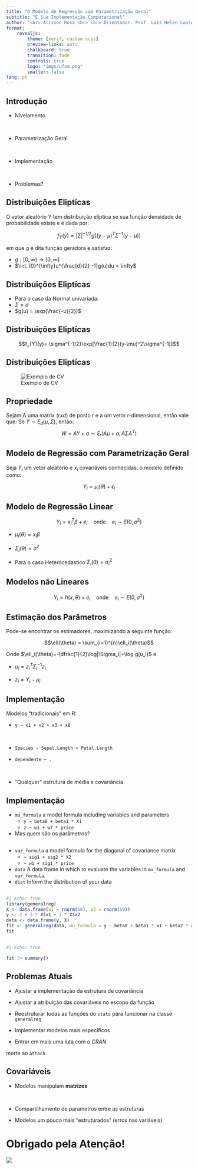 ```yaml
---
title: "O Modelo de Regressão com Parametrização Geral"
subtitle: "E Sua Implementação Computacional"
author: "<br> Alisson Rosa <br> <br> Orientador: Prof. Laís Helen Loose"
format: 
    revealjs:
        theme: [serif, custom.scss]
        preview-links: auto
        chalkboard: true
        transition: fade
        controls: true
        logo: "imgs/ufsm.png"
        smaller: false
lang: pt
---
```


## Introdução  {background-image="imgs/sptfy_back.jpg" background-opacity=0.1}

::: {.incremental}
- Nivelamento

<br />

- Parametrização Geral

<br />

- Implementação

<br />

- Problemas?
:::














## Distribuições Eliptícas {background-image="https://www.slidebackground.com/uploads/statistics-background/statistics-success-accounting-video-19.jpg" background-opacity=0.05}

O vetor aleatório Y tem distribuição elíptica se sua função densidade de probabilidade existe e é dada por:

$$f_{Y}(y)= |\Sigma|^{-1/2}g[(y-\mu)^{T}\Sigma^{-1}(y-\mu)]$$

em que g é dita função geradora e satisfaz:

* $g:[0, \infty) \rightarrow [0, \infty]$
* $\int_{0}^{\infty}u^{\frac{d}{2} -1}g(u)du < \infty$

## Distribuições Eliptícas

* Para o caso da Normal univariada:
 * $\Sigma = \sigma$
 * $g(u) = \exp(\frac{-u}{2})$

## Distribuições Eliptícas

$$f_{Y}(y)= \sigma^{-1/2}\exp[\frac{1}{2}(y-\mu)^2\sigma^{-1}]$$









## Distribuições Eliptícas {background-image="https://www.slidebackground.com/uploads/statistics-background/statistics-success-accounting-video-19.jpg" background-opacity=0.05}

![Exemplo de CV](imgs/g_func.png){fig-align="center"}


## Propriedade {background-image="https://slidechef.net/wp-content/uploads/2021/10/Free-Google-Slides-Math-Background.jpg" background-opacity=0.07}

Sejam A uma matrix $(rxd)$ de posto r e a um vetor r-dimensional, então vale que:
Se $Y \sim \xi_d(\mu, \Sigma)$, então:
$$W = AY + a  \sim  \xi_r(A\mu + a, A\Sigma A^{T})$$


##  Modelo de Regressão com Parametrização Geral

Seja $Y_i$ um vetor aleatório e $x_i$ covariáveis conhecidas, o modelo definido como:

$$Y_i = \mu_i(\theta) + \epsilon_i$$

## Modelo de Regressão Linear

$$Y_i = x_i^{T}\beta + e_i \quad \text{onde}\quad   e_i \sim \xi(0, \sigma^2)$$

* $\mu_i(\theta) = x_i\beta$
* $\Sigma_i(\theta) = \sigma^2$

* Para o caso Heterocedastico $\Sigma_i(\theta) = \sigma_i^2$


## Modelos não Lineares

$$Y_i = h(x, \theta) + e_i \quad \text{onde}\quad   e_i \sim \xi(0, \sigma^2)$$


## Estimação dos Parâmetros

Pode-se encontrar os estimadores, maximizando a seguinte função:

$$\ell(\theta) = \sum_{i=1}^{n}\ell_i(\theta)$$


Onde $\ell_i(\theta)=-\dfrac{1}{2}\log|\Sigma_i|+\log g(u_i)$ e

* $u_i = z_i^{T}\Sigma_i^{-1}z_i$

* $z_i = Y_i - \mu_i$

## Implementação
Modelos "tradicionais" em R:

::: incremental

* ```y ~ x1 + x2 + x3 + x8```

<br>


* ```Species ~ Sepal.Length + Petal.Length```


* ```dependente ~ .```


<br>

* "Qualquer" estrutura de média e covariância
:::


## Implementação

::: incremental
* `mu_formula` a model formula including variables and parameters
  * `y ~ beta0 + beta1 * X1`
  * `z ~ w1 + w7 * price`

* Mas quem são os parâmetros?
:::


## 

* `var_formula` a  model formula for the diagonal of covariance matrix
    * `~ sig1 + sig2 * X2`
    * `~ w1 + sig1 * price`
* `data` A data frame in which to evaluate the variables in `mu_formula` and `var_formula`.
* `dist` Inform the distribution of your data


## 
```r
#| echo: true
library(generalreg)
X <- data.frame(x1 = rnorm(50), x2 = rnorm(50))
y <- 2 + 3 * X$x1 + 2 * X$x2
data <- data.frame(y, X)
fit <- generalreg(data, mu_formula = y ~ beta0 + beta1 * x1 + beta2 * x2, dist='normal')
fit
```

##
```r
#| echo: true

fit |> summary()
```




## Problemas Atuais {background-image="imgs/sptfy_back.jpg" background-opacity=0.07}

::: incremental
* Ajustar a implementação  da estrutura de covariância

* Ajustar a atribuição das covariáveis no escopo da função

* Reestruturar todas as funções do `stats` para funcionar na classe `generalreg`

* Implementar modelos mais específicos

* Entrar em mais uma luta com o *CRAN*

::: footer
morte ao `attach`
:::


:::


## Covariáveis {background-image="imgs/sptfy_back.jpg" background-opacity=0.11}

::: {.incremental}
* Modelos manipulam **matrizes**

<br>

* Compartilhamento de parametros entre as estruturas 

* Modelos um pouco mais "estruturados" (erros nas variáveis)


:::

# Obrigado pela Atenção!

![](imgs/vector.jpg){fig-align="center"}


